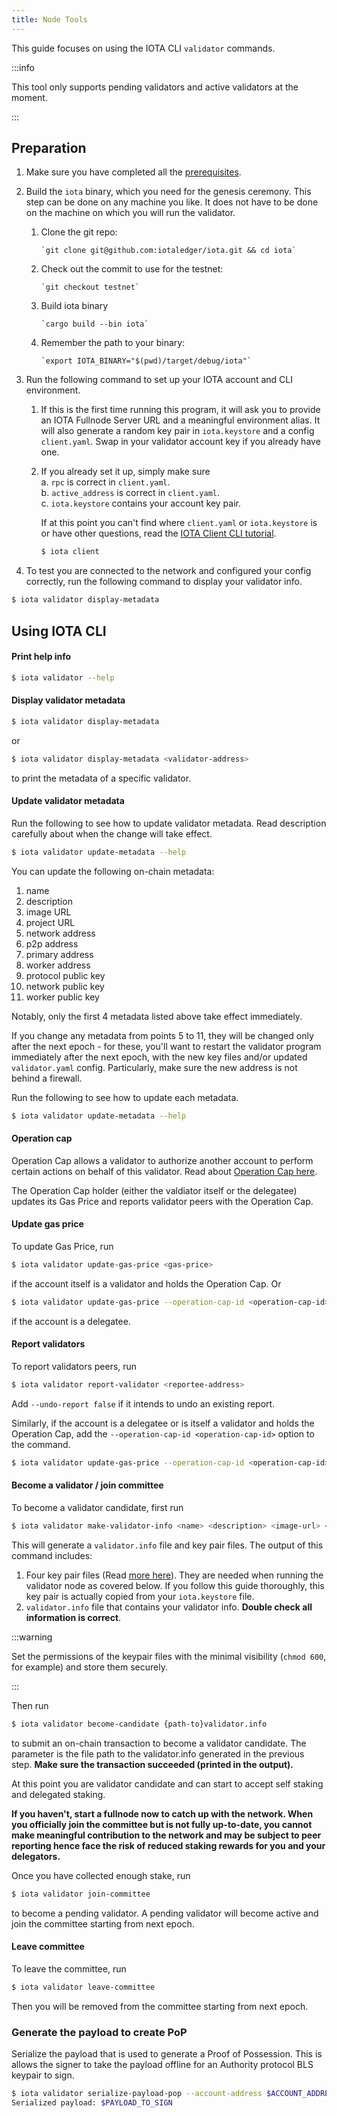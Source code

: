 ```yaml
---
title: Node Tools
---
```


This guide focuses on using the IOTA CLI `validator` commands. 

:::info

This tool only supports pending validators and active validators at the moment.

:::

## Preparation

1. Make sure you have completed all the [prerequisites](../developer/getting-started/iota-install.mdx#prerequisites).

2. Build the `iota` binary, which you need for the genesis ceremony. This step can be done on any machine you like. It does not have to be done on the machine on which you will run the validator.

    1. Clone the git repo:

           `git clone git@github.com:iotaledger/iota.git && cd iota`

    2. Check out the commit to use for the testnet:

           `git checkout testnet`

    3. Build iota binary

           `cargo build --bin iota`

    4. Remember the path to your binary:

           `export IOTA_BINARY="$(pwd)/target/debug/iota"`

3. Run the following command to set up your IOTA account and CLI environment. 

    1. If this is the first time running this program, it will ask you to provide an IOTA Fullnode Server URL and a meaningful environment alias. It will also generate a random key pair in `iota.keystore` and a config `client.yaml`. Swap in your validator account key if you already have one.

    2. If you already set it up, simply make sure  
        a. `rpc` is correct in `client.yaml`.  
        b. `active_address` is correct in `client.yaml`.  
        c. `iota.keystore` contains your account key pair.

          If at this point you can't find where `client.yaml` or `iota.keystore` is or have other questions, read the [IOTA Client CLI tutorial](/references/cli/client.mdx).

          ``` bash
          $ iota client
          ```

4. To test you are connected to the network and configured your config correctly, run the following command to display your validator info.

``` bash
$ iota validator display-metadata
```

## Using IOTA CLI 

#### Print help info

``` bash
$ iota validator --help
```

#### Display validator metadata
``` bash
$ iota validator display-metadata
```

or 

``` bash
$ iota validator display-metadata <validator-address>
```
to print the metadata of a specific validator.

#### Update validator metadata

Run the following to see how to update validator metadata. Read description carefully about when the change will take effect.

``` bash
$ iota validator update-metadata --help
```

You can update the following on-chain metadata:
1. name
1. description
1. image URL
1. project URL
1. network address
1. p2p address
1. primary address
1. worker address
1. protocol public key
1. network public key
1. worker public key

Notably, only the first 4 metadata listed above take effect immediately.

If you change any metadata from points 5 to 11, they will be changed only after the next epoch - for these, you'll want to restart the validator program immediately after the next epoch, with the new key files and/or updated `validator.yaml` config. Particularly, make sure the new address is not behind a firewall.

Run the following to see how to update each metadata.

``` bash
$ iota validator update-metadata --help
```

#### Operation cap

Operation Cap allows a validator to authorize another account to perform certain actions on behalf of this validator. Read about [Operation Cap here](validator-tasks/validator-tasks.mdx#operation-cap).

The Operation Cap holder (either the valdiator itself or the delegatee) updates its Gas Price and reports validator peers with the Operation Cap.

#### Update gas price

To update Gas Price, run

```bash
$ iota validator update-gas-price <gas-price>
```

if the account itself is a validator and holds the Operation Cap. Or 

```bash
$ iota validator update-gas-price --operation-cap-id <operation-cap-id> <gas-price>
```

if the account is a delegatee.

#### Report validators

To report validators peers, run

```bash
$ iota validator report-validator <reportee-address>
```

Add `--undo-report false` if it intends to undo an existing report.

Similarly, if the account is a delegatee or is itself a validator and holds the Operation Cap, add the `--operation-cap-id <operation-cap-id>` option to the command.

```bash
$ iota validator update-gas-price --operation-cap-id <operation-cap-id> <gas-price>
```

#### Become a validator / join committee

To become a validator candidate, first run

```bash
$ iota validator make-validator-info <name> <description> <image-url> <project-url> <host-name> <gas_price>
```

This will generate a `validator.info` file and key pair files. The output of this command includes:
  1. Four key pair files (Read [more here](validator-tasks/validator-tasks.mdx#key-management)). They are needed when running the validator node as covered below. If you follow this guide thoroughly, this key pair is actually copied from your `iota.keystore` file.
  2. `validator.info` file that contains your validator info. **Double check all information is correct**.

:::warning

Set the permissions of the keypair files with the minimal visibility (`chmod 600`, for example) and store them securely.

:::

Then run 

``` bash
$ iota validator become-candidate {path-to}validator.info
```

to submit an on-chain transaction to become a validator candidate. The parameter is the file path to the validator.info generated in the previous step. **Make sure the transaction succeeded (printed in the output).**

At this point you are validator candidate and can start to accept self staking and delegated staking. 

**If you haven't, start a fullnode now to catch up with the network. When you officially join the committee but is not fully up-to-date, you cannot make meaningful contribution to the network and may be subject to peer reporting hence face the risk of reduced staking rewards for you and your delegators.**

Once you have collected enough stake, run

``` bash
$ iota validator join-committee
```

to become a pending validator. A pending validator will become active and join the committee starting from next epoch.


#### Leave committee

To leave the committee, run

``` bash
$ iota validator leave-committee
```

Then you will be removed from the committee starting from next epoch.

### Generate the payload to create PoP

Serialize the payload that is used to generate a Proof of Possession. This is allows the signer to take the payload offline for an Authority protocol BLS keypair to sign.

``` bash
$ iota validator serialize-payload-pop --account-address $ACCOUNT_ADDRESS --protocol-public-key $BLS_PUBKEY
Serialized payload: $PAYLOAD_TO_SIGN
```
